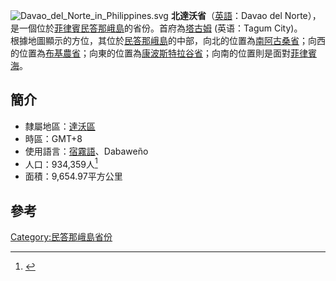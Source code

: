 [[File:Davao_del_Norte_in_Philippines.svg|right]]
'''北達沃省'''（[[英語|英語]]：Davao del Norte），是一個位於[[菲律賓|菲律賓]][[民答那峨島|民答那峨島]]的省份。首府為[[塔古姆|塔古姆]] (英语：Tagum City)。<br>
根據地圖顯示的方位，其位於[[民答那峨島|民答那峨島]]的中部，向北的位置為[[南阿古桑省|南阿古桑省]]；向西的位置為[[布基農省|布基農省]]；向東的位置為[[康波斯特拉谷省|康波斯特拉谷省]]；向南的位置則是面對[[菲律賓海|菲律賓海]]。

==簡介==
*隸屬地區：[[達沃區|達沃區]]
*時區：GMT+8
*使用語言：[[宿霧語|宿霧語]]、Dabaweño
*人口：934,359人<ref>{{cite web|title=Population and Annual Growth Rates for Region, Provinces and Highly Urbanized Cities  Based on Censuses 1995, 2000 and 2007|url=http://www.census.gov.ph/data/census2007/index.html|work=2007 Census|publisher=National Statistics Office|accessdate=16 July 2011|archive-date=2012-07-16|archive-url=https://web.archive.org/web/20120716233046/http://www.census.gov.ph/data/census2007/index.html|dead-url=no}}</ref>
*面積：9,654.97平方公里

==參考==
{{reflist}}

{{菲律賓行政區劃|nocat}}
{{菲律賓小作品}}

[[Category:民答那峨島省份|Category:民答那峨島省份]]